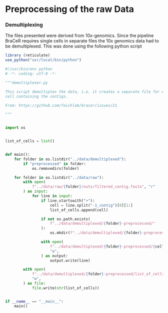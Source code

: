 # Preprocessing of the raw Data

### Demultiplexing

The files presented were derived from 10x-genomics. Since the pipeline BraCeR requires single cells in separate files the 10x genomics data had to be demultiplexed. This was done using the following python script


```r
library (reticulate)
use_python("usr/local/bin/python")
```


```python
#!/usr/bin/env python
# -*- coding: utf-8 -*-

"""demultiplexer.py

This script demultiplex the data, i.e. it creates a separate file for each
cell containing the contigs.

From: https://github.com/Teichlab/bracer/issues/21

"""


import os


list_of_cells = list()


def main():
    for folder in os.listdir("../data/demultiplexed"):
        if "preprocessed" in folder:
            os.removedirs(folder)

    for folder in os.listdir("../data/raw"):
        with open(
            f"../data/raw/{folder}/outs/filtered_contig.fasta", "r"
        ) as input:
            for line in input:
                if line.startswith(">"):
                    cell = line.split("-1_contig")[0][1:]
                    list_of_cells.append(cell)

                if not os.path.exists(
                    f"../data/demultiplexed/{folder}-preprocessed/"
                ):
                    os.mkdir(f"../data/demultiplexed/{folder}-preprocessed/")

                with open(
                    f"../data/demultiplexed/{folder}-preprocessed/{cell}.fasta",
                    "a",
                ) as output:
                    output.write(line)

        with open(
            f"../data/demultiplexed/{folder}-preprocessed/list_of_cells.txt",
            "w",
        ) as file:
            file.write(str(list_of_cells))


if __name__ == "__main__":
    main()
```
